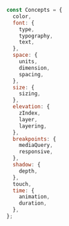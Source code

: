 
<Meta title="Concepts" />

```js
const Concepts = {
  color,
  font: {
    type,
    typography,
    text,
  },
  space: {
    units,
    dimension,
    spacing,
  },
  size: {
    sizing,
  },
  elevation: {
    zIndex,
    layer,
    layering,
  },
  breakpoints: {
    mediaQuery,
    responsive,
  },
  shadow: {
    depth,
  },
  touch,
  time: {
    animation,
    duration,
  },
};
```

